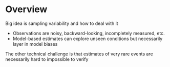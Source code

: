 # Overview {.unnumbered}

Big idea is sampling variability and how to deal with it

- Observations are noisy, backward-looking, incompletely measured, etc.
- Model-based estimates can explore unseen conditions but necessarily layer in model biases

The other technical challenge is that estimates of very rare events are necessarily hard to impossible to verify